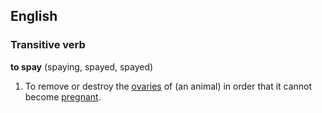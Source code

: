 ==English==
===Transitive verb===
'''to spay''' (spaying, spayed, spayed)

#To remove or destroy the [[ovary|ovaries]] of (an animal) in order that it cannot become [[pregnant]].